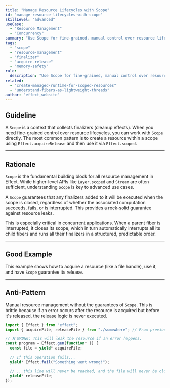 ```yaml
---
title: "Manage Resource Lifecycles with Scope"
id: "manage-resource-lifecycles-with-scope"
skillLevel: "advanced"
useCase:
  - "Resource Management"
  - "Concurrency"
summary: "Use Scope for fine-grained, manual control over resource lifecycles, ensuring cleanup logic (finalizers) is always executed."
tags:
  - "scope"
  - "resource-management"
  - "finalizer"
  - "acquire-release"
  - "memory-safety"
rule:
  description: "Use Scope for fine-grained, manual control over resource lifecycles and cleanup guarantees."
related:
  - "create-managed-runtime-for-scoped-resources"
  - "understand-fibers-as-lightweight-threads"
author: "effect_website"
---
```


## Guideline

A `Scope` is a context that collects finalizers (cleanup effects). When you need fine-grained control over resource lifecycles, you can work with `Scope` directly. The most common pattern is to create a resource within a scope using `Effect.acquireRelease` and then use it via `Effect.scoped`.

---

## Rationale

`Scope` is the fundamental building block for all resource management in Effect. While higher-level APIs like `Layer.scoped` and `Stream` are often sufficient, understanding `Scope` is key to advanced use cases.

A `Scope` guarantees that any finalizers added to it will be executed when the scope is closed, regardless of whether the associated computation succeeds, fails, or is interrupted. This provides a rock-solid guarantee against resource leaks.

This is especially critical in concurrent applications. When a parent fiber is interrupted, it closes its scope, which in turn automatically interrupts all its child fibers and runs all their finalizers in a structured, predictable order.

---

## Good Example

This example shows how to acquire a resource (like a file handle), use it, and have `Scope` guarantee its release.

<Example path="./src/manage-resource-lifecycles-with-scope.ts" />

---

## Anti-Pattern

Manual resource management without the guarantees of `Scope`. This is brittle because if an error occurs after the resource is acquired but before it's released, the release logic is never executed.

```typescript
import { Effect } from "effect";
import { acquireFile, releaseFile } from "./somewhere"; // From previous example

// ❌ WRONG: This will leak the resource if an error happens.
const program = Effect.gen(function* () {
  const file = yield* acquireFile;

  // If this operation fails...
  yield* Effect.fail("Something went wrong!");

  // ...this line will never be reached, and the file will never be closed.
  yield* releaseFile;
});
```